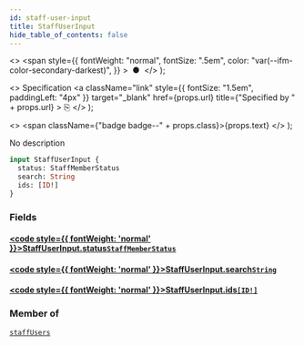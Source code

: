 ```yaml
---
id: staff-user-input
title: StaffUserInput
hide_table_of_contents: false
---
```


  <>
    <span
      style={{
        fontWeight: "normal",
        fontSize: ".5em",
        color: "var(--ifm-color-secondary-darkest)",
      }}
    >
      &nbsp;●&nbsp;
    </span>
  </>
);

  <>
    Specification
    <a
      className="link"
      style={{ fontSize: "1.5em", paddingLeft: "4px" }}
      target="\_blank"
      href={props.url}
      title={"Specified by " + props.url}
    >
      ⎘
    </a>
  </>
);

  <>
    <span className={"badge badge--" + props.class}>{props.text}</span>
  </>
);

No description

```graphql
input StaffUserInput {
  status: StaffMemberStatus
  search: String
  ids: [ID!]
}
```

### Fields

#### [<code style={{ fontWeight: 'normal' }}>StaffUserInput.<b>status</b></code>](#)<Bullet />[`StaffMemberStatus`](../../../api-reference/users/enums/staff-member-status) <Badge class="secondary" text="enum"/>

>

#### [<code style={{ fontWeight: 'normal' }}>StaffUserInput.<b>search</b></code>](#)<Bullet />[`String`](../../../api-reference/miscellaneous/scalars/string) <Badge class="secondary" text="scalar"/>

>

#### [<code style={{ fontWeight: 'normal' }}>StaffUserInput.<b>ids</b></code>](#)<Bullet />[`[ID!]`](../../../api-reference/miscellaneous/scalars/id) <Badge class="secondary" text="list"/> <Badge class="secondary" text="scalar"/>

>

### Member of

[`staffUsers`](../../../api-reference/users/queries/staff-users) <Badge class="secondary" text="query"/>

